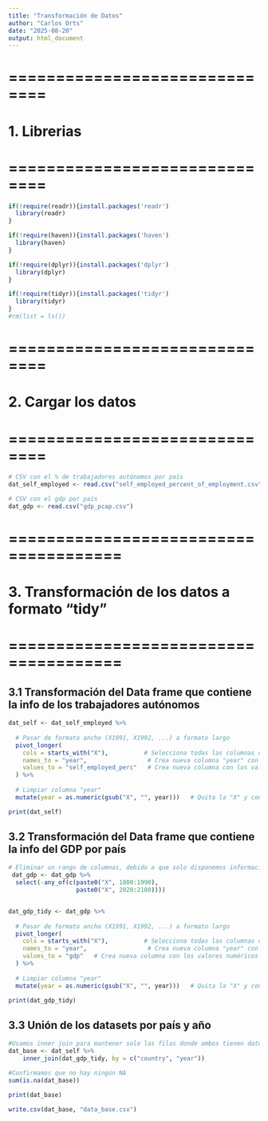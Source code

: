 ```yaml
---
title: "Transformación de Datos"
author: "Carlos Orts"
date: "2025-08-20"
output: html_document
---
```


# ==============================
# 1. Librerias
# ==============================
```r
if(!require(readr)){install.packages('readr')
  library(readr)
}

if(!require(haven)){install.packages('haven')
  library(haven)
}

if(!require(dplyr)){install.packages('dplyr')
  library(dplyr)
}

if(!require(tidyr)){install.packages('tidyr')
  library(tidyr)
}
#rm(list = ls())
```
# ==============================
# 2. Cargar los datos
# ==============================
```r

# CSV con el % de trabajadores autónomos por país
dat_self_employed <- read.csv("self_employed_percent_of_employment.csv")

# CSV con el gdp por país
dat_gdp <- read.csv("gdp_pcap.csv")
```

# ======================================
# 3. Transformación de los datos a formato "tidy"
# ======================================

## 3.1 Transformación del Data frame que contiene la info de los trabajadores autónomos 
```r

dat_self <- dat_self_employed %>%
  
  # Pasar de formato ancho (X1991, X1992, ...) a formato largo
  pivot_longer(
    cols = starts_with("X"),          # Selecciona todas las columnas que empiezan con "X"
    names_to = "year",                 # Crea nueva columna "year" con los nombres de las columnas
    values_to = "self_employed_perc"   # Crea nueva columna con los valores numéricos
  ) %>%
  
  # Limpiar columna "year"
  mutate(year = as.numeric(gsub("X", "", year)))   # Quita la "X" y convierte a número

print(dat_self)
```

## 3.2 Transformación del Data frame que contiene la info del GDP por país
```r
# Eliminar un rango de columnas, debido a que solo disponemos información del 1991 hasta el 2019 del porcentaje de trabajadores autónomos
 dat_gdp <- dat_gdp %>%
  select(-any_of(c(paste0("X", 1800:1990),
                   paste0("X", 2020:2100))))


dat_gdp_tidy <- dat_gdp %>%
  
  # Pasar de formato ancho (X1991, X1992, ...) a formato largo
  pivot_longer(
    cols = starts_with("X"),          # Selecciona todas las columnas que empiezan con "X"
    names_to = "year",                 # Crea nueva columna "year" con los nombres de las columnas
    values_to = "gdp"   # Crea nueva columna con los valores numéricos
  ) %>%
  
  # Limpiar columna "year"
  mutate(year = as.numeric(gsub("X", "", year)))   # Quita la "X" y convierte a número

print(dat_gdp_tidy)
```
## 3.3 Unión de los datasets por país y año
```r
#Usamos inner join para mantener solo las filas donde ambos tienen datos cuando coincide país y año.
dat_base <- dat_self %>% 
    inner_join(dat_gdp_tidy, by = c("country", "year")) 

#Confirmamos que no hay ningún NA
sum(is.na(dat_base))

print(dat_base)

write.csv(dat_base, "data_base.csv")
```
